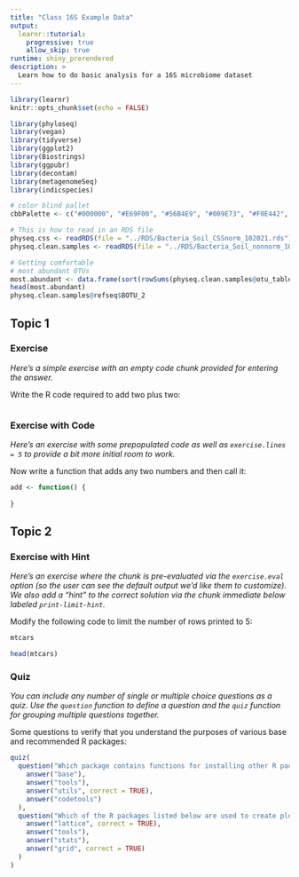 ```yaml
---
title: "Class 16S Example Data"
output:
  learnr::tutorial:
    progressive: true
    allow_skip: true
runtime: shiny_prerendered
description: >
  Learn how to do basic analysis for a 16S microbiome dataset
---
```


```r
library(learnr)
knitr::opts_chunk$set(echo = FALSE)
```

```r
library(phyloseq)
library(vegan)
library(tidyverse)
library(ggplot2)
library(Biostrings)
library(ggpubr)
library(decontam)
library(metagenomeSeq)
library(indicspecies)
```

```r
# color blind pallet
cbbPalette <- c("#000000", "#E69F00", "#56B4E9", "#009E73", "#F0E442", "#0072B2", "#D55E00", "#CC79A7")
```

```r
# This is how to read in an RDS file
physeq.css <- readRDS(file = "../RDS/Bacteria_Soil_CSSnorm_102021.rds")
physeq.clean.samples <- readRDS(file = "../RDS/Bacteria_Soil_nonnorm_102021.rds")
```

```r
# Getting comfortable 
# most abundant OTUs
most.abundant <- data.frame(sort(rowSums(physeq.clean.samples@otu_table), decreasing = TRUE))
head(most.abundant)
physeq.clean.samples@refseq$BOTU_2
```

## Topic 1

### Exercise 

*Here's a simple exercise with an empty code chunk provided for entering the answer.*

Write the R code required to add two plus two:

```r

```

### Exercise with Code

*Here's an exercise with some prepopulated code as well as `exercise.lines = 5` to provide a bit more initial room to work.*

Now write a function that adds any two numbers and then call it:

```r
add <- function() {
  
}
```

## Topic 2

### Exercise with Hint

*Here's an exercise where the chunk is pre-evaluated via the `exercise.eval` option (so the user can see the default output we'd like them to customize). We also add a "hint" to the correct solution via the chunk immediate below labeled `print-limit-hint`.*

Modify the following code to limit the number of rows printed to 5:

```r
mtcars
```

```r
head(mtcars)
```

### Quiz

*You can include any number of single or multiple choice questions as a quiz. Use the `question` function to define a question and the `quiz` function for grouping multiple questions together.*

Some questions to verify that you understand the purposes of various base and recommended R packages:

```r
quiz(
  question("Which package contains functions for installing other R packages?",
    answer("base"),
    answer("tools"),
    answer("utils", correct = TRUE),
    answer("codetools")
  ),
  question("Which of the R packages listed below are used to create plots?",
    answer("lattice", correct = TRUE),
    answer("tools"),
    answer("stats"),
    answer("grid", correct = TRUE)
  )
)
```

